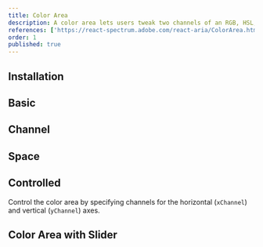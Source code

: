 ```yaml
---
title: Color Area
description: A color area lets users tweak two channels of an RGB, HSL, or HSB color against a 2D gradient backdrop.
references: ['https://react-spectrum.adobe.com/react-aria/ColorArea.html#props']
order: 1
published: true
---
```


## Installation
<Install component='color-area' />

## Basic
<Demo center component='colors/color-area/color-area-demo' />

## Channel
<Demo center component='colors/color-area/color-area-channel-demo' />

## Space
<Demo center component='colors/color-area/color-area-space-demo' />

## Controlled
Control the color area by specifying channels for the horizontal (`xChannel`) and vertical (`yChannel`) axes.
<Demo center component='colors/color-area/color-area-controlled-demo' />

## Color Area with Slider
<Demo center component='colors/color-area/color-area-with-slider-demo' />
